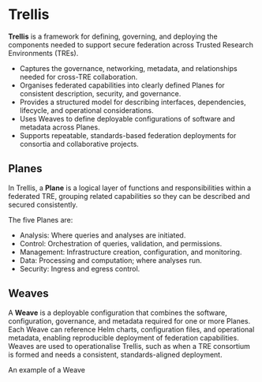 # Trellis

**Trellis** is a framework for defining, governing, and deploying the components needed to support secure federation across Trusted Research Environments (TREs).

- Captures the governance, networking, metadata, and relationships needed for cross-TRE collaboration.
- Organises federated capabilities into clearly defined Planes for consistent description, security, and governance.
- Provides a structured model for describing interfaces, dependencies, lifecycle, and operational considerations.
- Uses Weaves to define deployable configurations of software and metadata across Planes.
- Supports repeatable, standards-based federation deployments for consortia and collaborative projects.

## Planes

In Trellis, a **Plane** is a logical layer of functions and responsibilities within a federated TRE, grouping related capabilities so they can be described and secured consistently. 

The five Planes are:

- Analysis: Where queries and analyses are initiated.
- Control: Orchestration of queries, validation, and permissions.
- Management: Infrastructure creation, configuration, and monitoring.
- Data: Processing and computation; where analyses run.
- Security: Ingress and egress control.

## Weaves

A **Weave** is a deployable configuration that combines the software, configuration, governance, and metadata required for one or more Planes.
Each Weave can reference Helm charts, configuration files, and operational metadata, enabling reproducible deployment of federation capabilities.
Weaves are used to operationalise Trellis, such as when a TRE consortium is formed and needs a consistent, standards-aligned deployment.

An example of a Weave